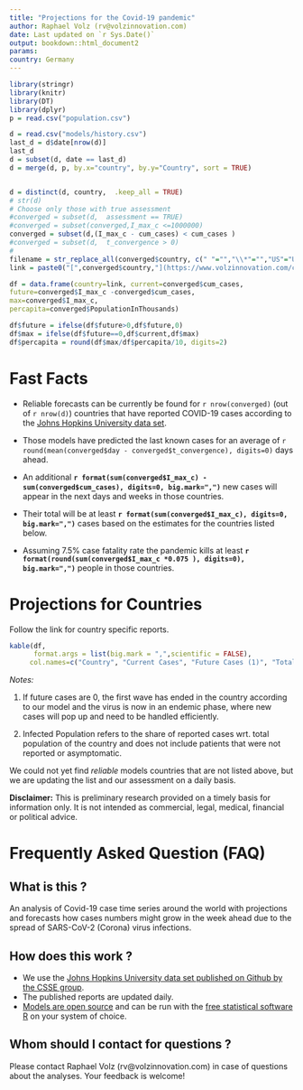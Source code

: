 ```yaml
---
title: "Projections for the Covid-19 pandemic"
author: Raphael Volz (rv@volzinnovation.com)
date: Last updated on `r Sys.Date()`
output: bookdown::html_document2
params:
country: Germany
---
```



```r
library(stringr)
library(knitr)
library(DT)
library(dplyr)
p = read.csv("population.csv")

d = read.csv("models/history.csv")
last_d = d$date[nrow(d)]
last_d
d = subset(d, date == last_d)
d = merge(d, p, by.x="country", by.y="Country", sort = TRUE)


d = distinct(d, country,  .keep_all = TRUE)
# str(d)
# Choose only those with true assessment
#converged = subset(d,  assessment == TRUE)
#converged = subset(converged,I_max_c <=1000000)
converged = subset(d,(I_max_c - cum_cases) < cum_cases )
#converged = subset(d,  t_convergence > 0)
#
filename = str_replace_all(converged$country, c(" "="","\\*"="","US"="USA","'"=""))
link = paste0("[",converged$country,"](https://www.volzinnovation.com/covid-19_SARS-CoV-2_corona/reports/latest/",filename,".html)")

df = data.frame(country=link, current=converged$cum_cases, 
future=converged$I_max_c -converged$cum_cases,
max=converged$I_max_c,
percapita=converged$PopulationInThousands)

df$future = ifelse(df$future>0,df$future,0)
df$max = ifelse(df$future==0,df$current,df$max)
df$percapita = round(df$max/df$percapita/10, digits=2)
```

# Fast Facts

* Reliable forecasts can be currently be found for  `r nrow(converged)` (out of `r nrow(d)`) countries that have reported COVID-19 cases according to the [Johns Hopkins University data set](https://github.com/CSSEGISandData/COVID-19/blob/master/csse_covid_19_data/csse_covid_19_time_series/).

* Those models have predicted the last known cases for an average of  `r round(mean(converged$day - converged$t_convergence), digits=0) ` days ahead.

* An additional **`r format(sum(converged$I_max_c) - sum(converged$cum_cases), digits=0, big.mark=",")`** new cases will appear in the next days and weeks in those countries.

* Their total will be at least  **`r format(sum(converged$I_max_c), digits=0, big.mark=",")`** cases based on the estimates for the countries listed below.

* Assuming 7.5% case fatality rate the pandemic kills at least **`r format(round(sum(converged$I_max_c *0.075 ), digits=0), big.mark=",")`** people in those countries.


# Projections for Countries

Follow the link for country specific reports. 

```r
kable(df,     
      format.args = list(big.mark = ",",scientific = FALSE),
     col.names=c("Country", "Current Cases", "Future Cases (1)", "Total Cases", "Infected Population % (2)"))
```
_Notes:_

1. If future cases are 0, the first wave has ended in the country according to our model and the virus is now in an endemic phase, where new cases will pop up and need to be handled efficiently.

2. Infected Population refers to the share of reported cases wrt. total population of the country and does not include patients that were not reported or asymptomatic. 

We could not yet find *reliable* models countries that are not listed above, but we are updating the list and our assessment on a daily basis.

**Disclaimer:** This is preliminary research provided on a timely basis for information only. It is not intended as commercial, legal, medical, financial or political advice.

# Frequently Asked Question (FAQ)

## What is this ?
An analysis of Covid-19 case time series around the world with projections and forecasts how cases numbers might grow in the week ahead due to the spread of SARS-CoV-2 (Corona) virus infections.

## How does this work ?

* We use the [Johns Hopkins University data set published on Github by the CSSE group](https://github.com/CSSEGISandData/COVID-19/blob/master/csse_covid_19_data/csse_covid_19_time_series/).
* The published reports are updated daily.
* [Models are open source](https://github.com/volzinnovation/covid-19_SARS-CoV-2_corona/tree/master/src) and can be run with the [free statistical software R](https://www.r-project.org/) on your system of choice.

## Whom should I contact for questions ?

Please contact Raphael Volz (rv@volzinnovation.com) in case of questions about the analyses. Your feedback is welcome!